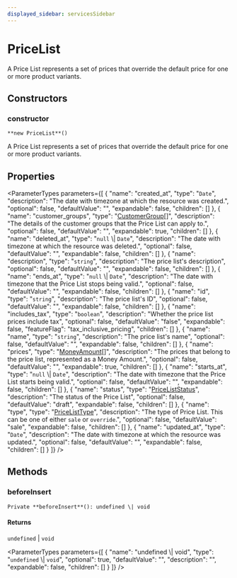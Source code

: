 ```yaml
---
displayed_sidebar: servicesSidebar
---
```



# PriceList

A Price List represents a set of prices that override the default price for one or more product variants.

## Constructors

### constructor

`**new PriceList**()`

A Price List represents a set of prices that override the default price for one or more product variants.

## Properties

<ParameterTypes parameters={[
  {
    "name": "created_at",
    "type": "`Date`",
    "description": "The date with timezone at which the resource was created.",
    "optional": false,
    "defaultValue": "",
    "expandable": false,
    "children": []
  },
  {
    "name": "customer_groups",
    "type": "[CustomerGroup](CustomerGroup.mdx)[]",
    "description": "The details of the customer groups that the Price List can apply to.",
    "optional": false,
    "defaultValue": "",
    "expandable": true,
    "children": []
  },
  {
    "name": "deleted_at",
    "type": "``null`` \\| `Date`",
    "description": "The date with timezone at which the resource was deleted.",
    "optional": false,
    "defaultValue": "",
    "expandable": false,
    "children": []
  },
  {
    "name": "description",
    "type": "`string`",
    "description": "The price list's description",
    "optional": false,
    "defaultValue": "",
    "expandable": false,
    "children": []
  },
  {
    "name": "ends_at",
    "type": "``null`` \\| `Date`",
    "description": "The date with timezone that the Price List stops being valid.",
    "optional": false,
    "defaultValue": "",
    "expandable": false,
    "children": []
  },
  {
    "name": "id",
    "type": "`string`",
    "description": "The price list's ID",
    "optional": false,
    "defaultValue": "",
    "expandable": false,
    "children": []
  },
  {
    "name": "includes_tax",
    "type": "`boolean`",
    "description": "Whether the price list prices include tax",
    "optional": false,
    "defaultValue": "false",
    "expandable": false,
    "featureFlag": "tax_inclusive_pricing",
    "children": []
  },
  {
    "name": "name",
    "type": "`string`",
    "description": "The price list's name",
    "optional": false,
    "defaultValue": "",
    "expandable": false,
    "children": []
  },
  {
    "name": "prices",
    "type": "[MoneyAmount](MoneyAmount.mdx)[]",
    "description": "The prices that belong to the price list, represented as a Money Amount.",
    "optional": false,
    "defaultValue": "",
    "expandable": true,
    "children": []
  },
  {
    "name": "starts_at",
    "type": "``null`` \\| `Date`",
    "description": "The date with timezone that the Price List starts being valid.",
    "optional": false,
    "defaultValue": "",
    "expandable": false,
    "children": []
  },
  {
    "name": "status",
    "type": "[PriceListStatus](../enums/PriceListStatus.mdx)",
    "description": "The status of the Price List",
    "optional": false,
    "defaultValue": "draft",
    "expandable": false,
    "children": []
  },
  {
    "name": "type",
    "type": "[PriceListType](../enums/PriceListType.mdx)",
    "description": "The type of Price List. This can be one of either `sale` or `override`.",
    "optional": false,
    "defaultValue": "sale",
    "expandable": false,
    "children": []
  },
  {
    "name": "updated_at",
    "type": "`Date`",
    "description": "The date with timezone at which the resource was updated.",
    "optional": false,
    "defaultValue": "",
    "expandable": false,
    "children": []
  }
]} />

## Methods

### beforeInsert

`Private **beforeInsert**(): undefined \| void`

#### Returns

`undefined` \| `void`

<ParameterTypes parameters={[
  {
    "name": "undefined \\| void",
    "type": "`undefined` \\| `void`",
    "optional": true,
    "defaultValue": "",
    "description": "",
    "expandable": false,
    "children": []
  }
]} />
